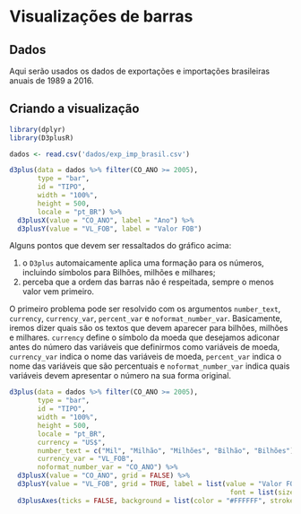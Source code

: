 # Visualizações de barras

## Dados

Aqui serão usados os dados de exportações e importações brasileiras anuais de 1989 a 2016.

## Criando a visualização

```r
library(dplyr)
library(D3plusR)

dados <- read.csv('dados/exp_imp_brasil.csv')

d3plus(data = dados %>% filter(CO_ANO >= 2005),
       type = "bar",
       id = "TIPO",
       width = "100%",
       height = 500, 
       locale = "pt_BR") %>% 
  d3plusX(value = "CO_ANO", label = "Ano") %>% 
  d3plusY(value = "VL_FOB", label = "Valor FOB")
```

Alguns pontos que devem ser ressaltados do gráfico acima:

1. o `D3plus` automaicamente aplica uma formação para os números, incluindo símbolos para Bilhões, milhões e milhares;
2. perceba que a ordem das barras não é respeitada, sempre o menos valor vem primeiro.

O primeiro problema pode ser resolvido com os argumentos `number_text`, `currency`, `currency_var`, `percent_var` e `noformat_number_var`. Basicamente, iremos dizer quais são os textos que devem aparecer para bilhões, milhões e milhares. `currency` define o símbolo da moeda que desejamos adiconar antes do número das variáveis que definirmos como variáveis de moeda, `currency_var` indica o nome das variáveis de moeda, `percent_var` indica o nome das variáveis que são percentuais e `noformat_number_var` indica quais variáveis devem apresentar o número na sua forma original.

```r
d3plus(data = dados %>% filter(CO_ANO >= 2005),
       type = "bar",
       id = "TIPO",
       width = "100%",
       height = 500, 
       locale = "pt_BR",
       currency = "US$",
       number_text = c("Mil", "Milhão", "Milhões", "Bilhão", "Bilhões"),
       currency_var = "VL_FOB",
       noformat_number_var = "CO_ANO") %>%
  d3plusX(value = "CO_ANO", grid = FALSE) %>% 
  d3plusY(value = "VL_FOB", grid = TRUE, label = list(value = "Valor FOB",
                                                       font = list(size = 40))) %>% 
  d3plusAxes(ticks = FALSE, background = list(color = "#FFFFFF", stroke = list(width = 0)))
```


